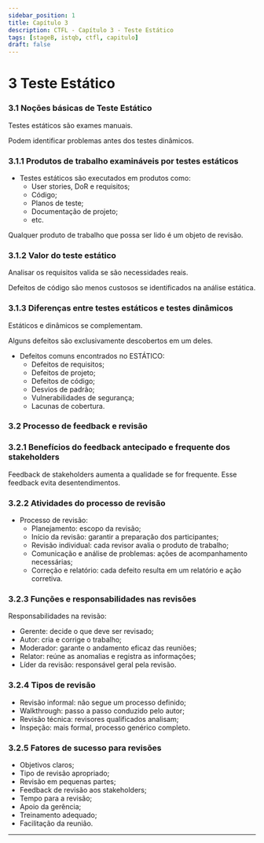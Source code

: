 ```yaml
---
sidebar_position: 1
title: Capítulo 3
description: CTFL - Capítulo 3 - Teste Estático
tags: [stageB, istqb, ctfl, capitulo]
draft: false
---
```


# 3 Teste Estático

### 3.1 Noções básicas de Teste Estático

Testes estáticos são exames manuais.

Podem identificar problemas antes dos testes dinâmicos.

### 3.1.1 Produtos de trabalho examináveis por testes estáticos

- Testes estáticos são executados em produtos como:
	- User stories, DoR e requisitos;
	- Código;
	- Planos de teste;
	- Documentação de projeto;
	- etc.

Qualquer produto de trabalho que possa ser lido é um objeto de revisão.

### 3.1.2 Valor do teste estático

Analisar os requisitos valida se são necessidades reais.

Defeitos de código são menos custosos se identificados na análise estática.

### 3.1.3 Diferenças entre testes estáticos e testes dinâmicos

Estáticos e dinâmicos se complementam.

Alguns defeitos são exclusivamente descobertos em um deles.

- Defeitos comuns encontrados no ESTÁTICO:
	- Defeitos de requisitos;
	- Defeitos de projeto;
	- Defeitos de código;
	- Desvios de padrão;
	- Vulnerabilidades de segurança;
	- Lacunas de cobertura.

### 3.2 Processo de feedback e revisão

### 3.2.1 Benefícios do feedback antecipado e frequente dos stakeholders

Feedback de stakeholders aumenta a qualidade se for frequente.
Esse feedback evita desentendimentos.

### 3.2.2 Atividades do processo de revisão

- Processo de revisão:
	- Planejamento: escopo da revisão;
	- Início da revisão: garantir a preparação dos participantes;
	- Revisão individual: cada revisor avalia o produto de trabalho;
	- Comunicação e análise de problemas: ações de acompanhamento necessárias;
	- Correção e relatório: cada defeito resulta em um relatório e ação corretiva.

### 3.2.3 Funções e responsabilidades nas revisões

Responsabilidades na revisão:

- Gerente: decide o que deve ser revisado;
- Autor: cria e corrige o trabalho;
- Moderador: garante o andamento eficaz das reuniões;
- Relator: reúne as anomalias e registra as informações;
- Líder da revisão: responsável geral pela revisão.

### 3.2.4 Tipos de revisão

- Revisão informal: não segue um processo definido;
- Walkthrough: passo a passo conduzido pelo autor;
- Revisão técnica: revisores qualificados analisam;
- Inspeção: mais formal, processo genérico completo.

### 3.2.5 Fatores de sucesso para revisões

- Objetivos claros;
- Tipo de revisão apropriado;
- Revisão em pequenas partes;
- Feedback de revisão aos stakeholders;
- Tempo para a revisão;
- Apoio da gerência;
- Treinamento adequado;
- Facilitação da reunião.

---